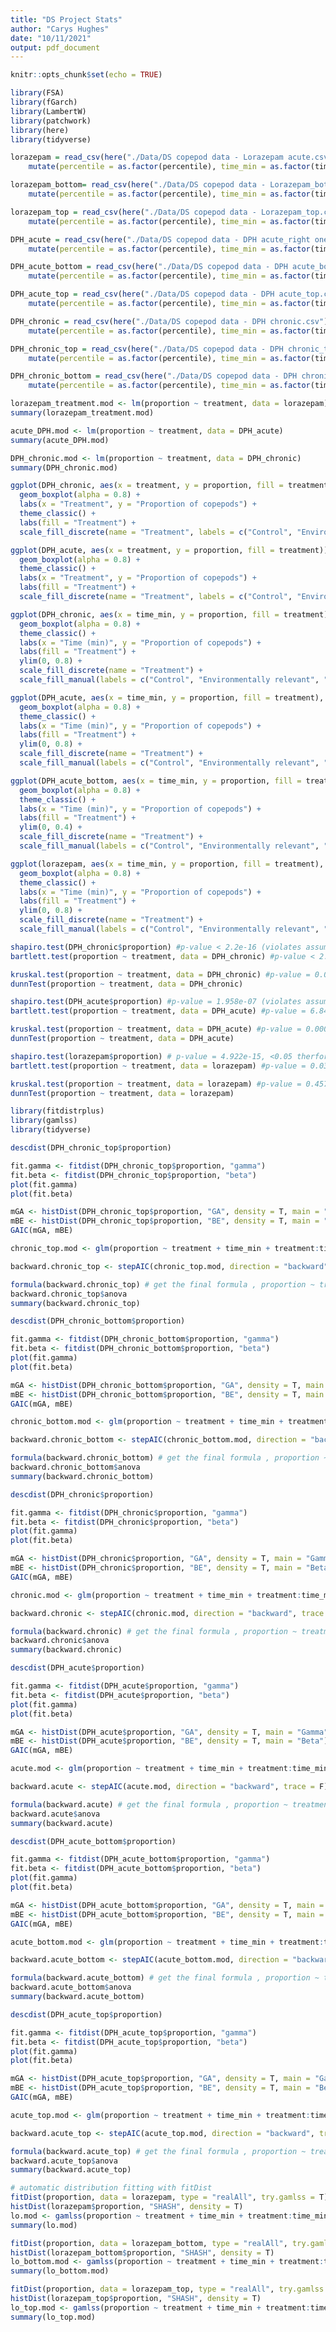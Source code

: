 ```yaml
---
title: "DS Project Stats"
author: "Carys Hughes"
date: "10/11/2021"
output: pdf_document
---
```


```r
knitr::opts_chunk$set(echo = TRUE)
```

```r
library(FSA) 
library(fGarch)
library(LambertW)
library(patchwork)
library(here)
library(tidyverse)
```

```r
lorazepam = read_csv(here("./Data/DS copepod data - Lorazepam acute.csv")) %>%
    mutate(percentile = as.factor(percentile), time_min = as.factor(time_min))

lorazepam_bottom= read_csv(here("./Data/DS copepod data - Lorazepam_bottom.csv")) %>%
    mutate(percentile = as.factor(percentile), time_min = as.factor(time_min))

lorazepam_top = read_csv(here("./Data/DS copepod data - Lorazepam_top.csv")) %>%
    mutate(percentile = as.factor(percentile), time_min = as.factor(time_min))

DPH_acute = read_csv(here("./Data/DS copepod data - DPH acute_right one.csv")) %>%
    mutate(percentile = as.factor(percentile), time_min = as.factor(time_min))

DPH_acute_bottom = read_csv(here("./Data/DS copepod data - DPH acute_bottom.csv")) %>%
    mutate(percentile = as.factor(percentile), time_min = as.factor(time_min))

DPH_acute_top = read_csv(here("./Data/DS copepod data - DPH acute_top.csv")) %>%
    mutate(percentile = as.factor(percentile), time_min = as.factor(time_min))

DPH_chronic = read_csv(here("./Data/DS copepod data - DPH chronic.csv")) %>%
    mutate(percentile = as.factor(percentile), time_min = as.factor(time_min))

DPH_chronic_top = read_csv(here("./Data/DS copepod data - DPH chronic_top.csv")) %>%
    mutate(percentile = as.factor(percentile), time_min = as.factor(time_min))

DPH_chronic_bottom = read_csv(here("./Data/DS copepod data - DPH chronic_bottom.csv")) %>%
    mutate(percentile = as.factor(percentile), time_min = as.factor(time_min))
```

```r
lorazepam_treatment.mod <- lm(proportion ~ treatment, data = lorazepam)
summary(lorazepam_treatment.mod)

acute_DPH.mod <- lm(proportion ~ treatment, data = DPH_acute)
summary(acute_DPH.mod)

DPH_chronic.mod <- lm(proportion ~ treatment, data = DPH_chronic)
summary(DPH_chronic.mod)
```

```r
ggplot(DPH_chronic, aes(x = treatment, y = proportion, fill = treatment)) + 
  geom_boxplot(alpha = 0.8) +
  labs(x = "Treatment", y = "Proportion of copepods") +
  theme_classic() +
  labs(fill = "Treatment") +
  scale_fill_discrete(name = "Treatment", labels = c("Control", "Environmentally relevant", "High"))

ggplot(DPH_acute, aes(x = treatment, y = proportion, fill = treatment)) + 
  geom_boxplot(alpha = 0.8) +
  theme_classic() +
  labs(x = "Treatment", y = "Proportion of copepods") +  
  labs(fill = "Treatment") +
  scale_fill_discrete(name = "Treatment", labels = c("Control", "Environmentally relevant", "High"))

ggplot(DPH_chronic, aes(x = time_min, y = proportion, fill = treatment), xlab="Time (min)", ylab="Proportion of copepods") + 
  geom_boxplot(alpha = 0.8) +
  theme_classic() +
  labs(x = "Time (min)", y = "Proportion of copepods") +   
  labs(fill = "Treatment") +
  ylim(0, 0.8) +   
  scale_fill_discrete(name = "Treatment") +
  scale_fill_manual(labels = c("Control", "Environmentally relevant", "High"), values = c("skyblue1", "palegreen3", "firebrick1")) 

ggplot(DPH_acute, aes(x = time_min, y = proportion, fill = treatment), xlab="Time (min)", ylab="Proportion of copepods") + 
  geom_boxplot(alpha = 0.8) +
  theme_classic() +
  labs(x = "Time (min)", y = "Proportion of copepods") +  
  labs(fill = "Treatment") +
  ylim(0, 0.8) +   
  scale_fill_discrete(name = "Treatment") +
  scale_fill_manual(labels = c("Control", "Environmentally relevant", "High"), values = c("skyblue1", "palegreen3", "firebrick1")) 

ggplot(DPH_acute_bottom, aes(x = time_min, y = proportion, fill = treatment), xlab="Time (min)", ylab="Proportion of copepods") + 
  geom_boxplot(alpha = 0.8) +
  theme_classic() +
  labs(x = "Time (min)", y = "Proportion of copepods") +  
  labs(fill = "Treatment") +
  ylim(0, 0.4) +  
  scale_fill_discrete(name = "Treatment") +
  scale_fill_manual(labels = c("Control", "Environmentally relevant", "High"), values = c("skyblue1", "palegreen3", "firebrick1")) 

ggplot(lorazepam, aes(x = time_min, y = proportion, fill = treatment), xlab="Time (min)", ylab="Proportion of copepods") + 
  geom_boxplot(alpha = 0.8) +
  theme_classic() +
  labs(x = "Time (min)", y = "Proportion of copepods") +  
  labs(fill = "Treatment") +
  ylim(0, 0.8) +   
  scale_fill_discrete(name = "Treatment") +
  scale_fill_manual(labels = c("Control", "Environmentally relevant", "High"), values = c("skyblue1", "palegreen3", "firebrick1")) 
```

```r
shapiro.test(DPH_chronic$proportion) #p-value < 2.2e-16 (violates assumption)
bartlett.test(proportion ~ treatment, data = DPH_chronic) #p-value < 2.2e-16 (violates)

kruskal.test(proportion ~ treatment, data = DPH_chronic) #p-value = 0.0006316
dunnTest(proportion ~ treatment, data = DPH_chronic) 
```

```r
shapiro.test(DPH_acute$proportion) #p-value = 1.958e-07 (violates assumption)
bartlett.test(proportion ~ treatment, data = DPH_acute) #p-value = 6.849e-06 (violates

kruskal.test(proportion ~ treatment, data = DPH_acute) #p-value = 0.0006316
dunnTest(proportion ~ treatment, data = DPH_acute)
```

```r
shapiro.test(lorazepam$proportion) # p-value = 4.922e-15, <0.05 therfore data is significantly different from the normal distribution
bartlett.test(proportion ~ treatment, data = lorazepam) #p-value = 0.03296, equal variences
```
```r
kruskal.test(proportion ~ treatment, data = lorazepam) #p-value = 0.4573
dunnTest(proportion ~ treatment, data = lorazepam) 
```

```r
library(fitdistrplus)
library(gamlss)
library(tidyverse)
```

```r
descdist(DPH_chronic_top$proportion)

fit.gamma <- fitdist(DPH_chronic_top$proportion, "gamma")
fit.beta <- fitdist(DPH_chronic_top$proportion, "beta")
plot(fit.gamma)
plot(fit.beta)

mGA <- histDist(DPH_chronic_top$proportion, "GA", density = T, main = "Gamma")
mBE <- histDist(DPH_chronic_top$proportion, "BE", density = T, main = "Beta")
GAIC(mGA, mBE)

chronic_top.mod <- glm(proportion ~ treatment + time_min + treatment:time_min, family = Gamma(link = "inverse"), data = DPH_chronic_top) 

backward.chronic_top <- stepAIC(chronic_top.mod, direction = "backward", trace = F)

formula(backward.chronic_top) # get the final formula , proportion ~ treatment +time_min
backward.chronic_top$anova 
summary(backward.chronic_top) 
```

```r
descdist(DPH_chronic_bottom$proportion)

fit.gamma <- fitdist(DPH_chronic_bottom$proportion, "gamma")
fit.beta <- fitdist(DPH_chronic_bottom$proportion, "beta")
plot(fit.gamma)
plot(fit.beta)

mGA <- histDist(DPH_chronic_bottom$proportion, "GA", density = T, main = "Gamma")
mBE <- histDist(DPH_chronic_bottom$proportion, "BE", density = T, main = "Beta")
GAIC(mGA, mBE)

chronic_bottom.mod <- glm(proportion ~ treatment + time_min + treatment:time_min, family = Gamma(link = "inverse"), data = DPH_chronic_bottom) 

backward.chronic_bottom <- stepAIC(chronic_bottom.mod, direction = "backward", trace = F)

formula(backward.chronic_bottom) # get the final formula , proportion ~ treatment +time_min
backward.chronic_bottom$anova 
summary(backward.chronic_bottom) 
```

```r
descdist(DPH_chronic$proportion)

fit.gamma <- fitdist(DPH_chronic$proportion, "gamma")
fit.beta <- fitdist(DPH_chronic$proportion, "beta")
plot(fit.gamma)
plot(fit.beta)

mGA <- histDist(DPH_chronic$proportion, "GA", density = T, main = "Gamma")
mBE <- histDist(DPH_chronic$proportion, "BE", density = T, main = "Beta")
GAIC(mGA, mBE)

chronic.mod <- glm(proportion ~ treatment + time_min + treatment:time_min, family = Gamma(link = "inverse"), data = DPH_chronic) 

backward.chronic <- stepAIC(chronic.mod, direction = "backward", trace = F)

formula(backward.chronic) # get the final formula , proportion ~ treatment +time_min
backward.chronic$anova 
summary(backward.chronic) 
```

```r
descdist(DPH_acute$proportion)

fit.gamma <- fitdist(DPH_acute$proportion, "gamma")
fit.beta <- fitdist(DPH_acute$proportion, "beta")
plot(fit.gamma)
plot(fit.beta)

mGA <- histDist(DPH_acute$proportion, "GA", density = T, main = "Gamma")
mBE <- histDist(DPH_acute$proportion, "BE", density = T, main = "Beta")
GAIC(mGA, mBE)

acute.mod <- glm(proportion ~ treatment + time_min + treatment:time_min, family = Gamma(link = "inverse"), data = DPH_acute) 

backward.acute <- stepAIC(acute.mod, direction = "backward", trace = F)

formula(backward.acute) # get the final formula , proportion ~ treatment + time_min
backward.acute$anova 
summary(backward.acute) 
```

```r
descdist(DPH_acute_bottom$proportion)

fit.gamma <- fitdist(DPH_acute_bottom$proportion, "gamma")
fit.beta <- fitdist(DPH_acute_bottom$proportion, "beta")
plot(fit.gamma)
plot(fit.beta)

mGA <- histDist(DPH_acute_bottom$proportion, "GA", density = T, main = "Gamma")
mBE <- histDist(DPH_acute_bottom$proportion, "BE", density = T, main = "Beta")
GAIC(mGA, mBE)

acute_bottom.mod <- glm(proportion ~ treatment + time_min + treatment:time_min, family = Gamma(link = "inverse"), data = DPH_acute_bottom) 

backward.acute_bottom <- stepAIC(acute_bottom.mod, direction = "backward", trace = F)

formula(backward.acute_bottom) # get the final formula , proportion ~ treatment + time_min
backward.acute_bottom$anova 
summary(backward.acute_bottom) 
```

```r
descdist(DPH_acute_top$proportion)

fit.gamma <- fitdist(DPH_acute_top$proportion, "gamma")
fit.beta <- fitdist(DPH_acute_top$proportion, "beta")
plot(fit.gamma)
plot(fit.beta)

mGA <- histDist(DPH_acute_top$proportion, "GA", density = T, main = "Gamma")
mBE <- histDist(DPH_acute_top$proportion, "BE", density = T, main = "Beta")
GAIC(mGA, mBE)

acute_top.mod <- glm(proportion ~ treatment + time_min + treatment:time_min, family = Gamma(link = "inverse"), data = DPH_acute_top) 

backward.acute_top <- stepAIC(acute_top.mod, direction = "backward", trace = F)

formula(backward.acute_top) # get the final formula , proportion ~ treatment + time_min
backward.acute_top$anova 
summary(backward.acute_top) 
```

```r
# automatic distribution fitting with fitDist
fitDist(proportion, data = lorazepam, type = "realAll", try.gamlss = T) # SHASH distribution 
histDist(lorazepam$proportion, "SHASH", density = T)
lo.mod <- gamlss(proportion ~ treatment + time_min + treatment:time_min, family = SHASH(), data = lorazepam, method = CG())
summary(lo.mod)
```

```r
fitDist(proportion, data = lorazepam_bottom, type = "realAll", try.gamlss = T) # SHASH distribution 
histDist(lorazepam_bottom$proportion, "SHASH", density = T)
lo_bottom.mod <- gamlss(proportion ~ treatment + time_min + treatment:time_min, family = SHASH(), data = lorazepam_bottom, method = CG())
summary(lo_bottom.mod)
```

```r
fitDist(proportion, data = lorazepam_top, type = "realAll", try.gamlss = T) # SHASH distribution 
histDist(lorazepam_top$proportion, "SHASH", density = T)
lo_top.mod <- gamlss(proportion ~ treatment + time_min + treatment:time_min, family = SHASH(), data = lorazepam_top, method = CG())
summary(lo_top.mod)
```

